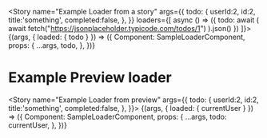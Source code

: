 


<Meta title="Svelte loader example" component={SampleLoaderComponent} />

<Story
  name="Example Loader from a story"
  args={{ 
    todo: {
      userId:2,
      id:2,
      title:'something',
      completed:false,
   },
   }}
  loaders={[
    async () => ({
      todo: await (
        await fetch("https://jsonplaceholder.typicode.com/todos/1")
      ).json()
    })
  ]}>
  {(args, { loaded: { todo } }) => ({
    Component: SampleLoaderComponent,
    props: {
      ...args,
      todo,
    },
  })}
</Story>

# Example Preview loader

<Story
  name="Example Loader from preview"
  args={{ 
    todo: {
      userId:2,
      id:2,
      title:'something',
      completed:false,
   },
   }}>
  {(args, { loaded: { currentUser } }) => ({
    Component: SampleLoaderComponent,
    props: {
      ...args,
      todo: currentUser,
    },
  })}
</Story>